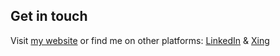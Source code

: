 ## Get in touch 

Visit [my website]() or find me on other platforms: [LinkedIn](https://www.linkedin.com/in/dominique-bataille-545463144/) & [Xing](https://www.xing.com/profile/Dominique_Bataille)
